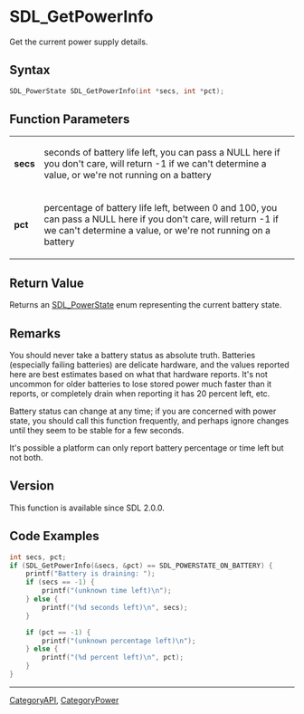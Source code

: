 = SDL_GetPowerInfo =

Get the current power supply details.

== Syntax ==

<syntaxhighlight lang='c'>
SDL_PowerState SDL_GetPowerInfo(int *secs, int *pct);
</syntaxhighlight>

== Function Parameters ==

{|
|'''secs'''
|seconds of battery life left, you can pass a NULL here if you don't care, will return -1 if we can't determine a value, or we're not running on a battery
|-
|'''pct'''
|percentage of battery life left, between 0 and 100, you can pass a NULL here if you don't care, will return -1 if we can't determine a value, or we're not running on a battery
|}

== Return Value ==

Returns an [[SDL_PowerState]] enum representing the current battery state.

== Remarks ==

You should never take a battery status as absolute truth. Batteries
(especially failing batteries) are delicate hardware, and the values
reported here are best estimates based on what that hardware reports. It's
not uncommon for older batteries to lose stored power much faster than it
reports, or completely drain when reporting it has 20 percent left, etc.

Battery status can change at any time; if you are concerned with power
state, you should call this function frequently, and perhaps ignore changes
until they seem to be stable for a few seconds.

It's possible a platform can only report battery percentage or time left
but not both.

== Version ==

This function is available since SDL 2.0.0.

== Code Examples ==

<syntaxhighlight lang='c++'>
int secs, pct;
if (SDL_GetPowerInfo(&secs, &pct) == SDL_POWERSTATE_ON_BATTERY) {
    printf("Battery is draining: ");
    if (secs == -1) {
        printf("(unknown time left)\n");
    } else {
        printf("(%d seconds left)\n", secs);
    }

    if (pct == -1) {
        printf("(unknown percentage left)\n");
    } else {
        printf("(%d percent left)\n", pct);
    }
}
</syntaxhighlight>

----
[[CategoryAPI]], [[CategoryPower]]


